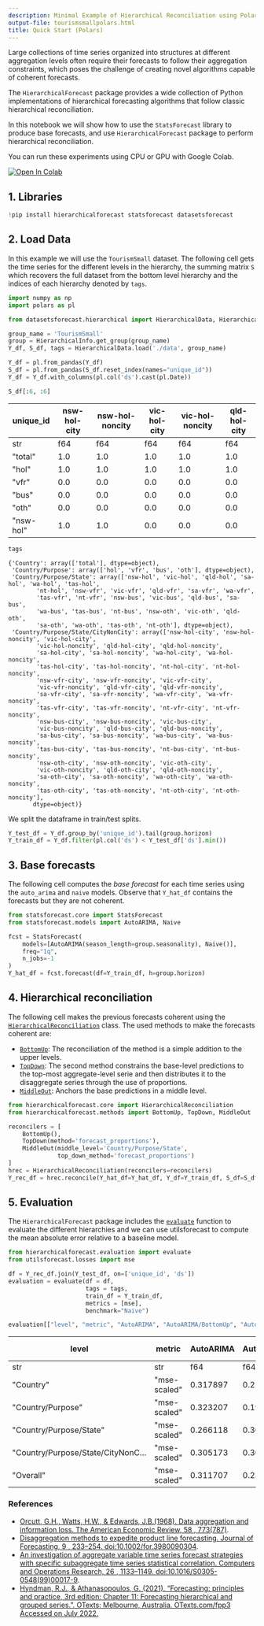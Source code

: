 ```yaml
---
description: Minimal Example of Hierarchical Reconciliation using Polars
output-file: tourismsmallpolars.html
title: Quick Start (Polars)
---
```



Large collections of time series organized into structures at different
aggregation levels often require their forecasts to follow their
aggregation constraints, which poses the challenge of creating novel
algorithms capable of coherent forecasts.

The `HierarchicalForecast` package provides a wide collection of Python
implementations of hierarchical forecasting algorithms that follow
classic hierarchical reconciliation.

In this notebook we will show how to use the `StatsForecast` library to
produce base forecasts, and use `HierarchicalForecast` package to
perform hierarchical reconciliation.

You can run these experiments using CPU or GPU with Google Colab.

<a href="https://colab.research.google.com/github/Nixtla/hierarchicalforecast/blob/main/nbs/examples/TourismSmall.ipynb" target="_parent"><img src="https://colab.research.google.com/assets/colab-badge.svg" alt="Open In Colab"/></a>

## 1. Libraries


```python
!pip install hierarchicalforecast statsforecast datasetsforecast
```

## 2. Load Data

In this example we will use the `TourismSmall` dataset. The following
cell gets the time series for the different levels in the hierarchy, the
summing matrix `S` which recovers the full dataset from the bottom level
hierarchy and the indices of each hierarchy denoted by `tags`.


```python
import numpy as np
import polars as pl

from datasetsforecast.hierarchical import HierarchicalData, HierarchicalInfo
```


```python
group_name = 'TourismSmall'
group = HierarchicalInfo.get_group(group_name)
Y_df, S_df, tags = HierarchicalData.load('./data', group_name)

Y_df = pl.from_pandas(Y_df)
S_df = pl.from_pandas(S_df.reset_index(names="unique_id"))
Y_df = Y_df.with_columns(pl.col('ds').cast(pl.Date))
```


```python
S_df[:6, :6]
```

| unique_id | nsw-hol-city | nsw-hol-noncity | vic-hol-city | vic-hol-noncity | qld-hol-city |
|----|----|----|----|----|----|
| str | f64 | f64 | f64 | f64 | f64 |
| "total" | 1.0 | 1.0 | 1.0 | 1.0 | 1.0 |
| "hol" | 1.0 | 1.0 | 1.0 | 1.0 | 1.0 |
| "vfr" | 0.0 | 0.0 | 0.0 | 0.0 | 0.0 |
| "bus" | 0.0 | 0.0 | 0.0 | 0.0 | 0.0 |
| "oth" | 0.0 | 0.0 | 0.0 | 0.0 | 0.0 |
| "nsw-hol" | 1.0 | 1.0 | 0.0 | 0.0 | 0.0 |


```python
tags
```

``` text
{'Country': array(['total'], dtype=object),
 'Country/Purpose': array(['hol', 'vfr', 'bus', 'oth'], dtype=object),
 'Country/Purpose/State': array(['nsw-hol', 'vic-hol', 'qld-hol', 'sa-hol', 'wa-hol', 'tas-hol',
        'nt-hol', 'nsw-vfr', 'vic-vfr', 'qld-vfr', 'sa-vfr', 'wa-vfr',
        'tas-vfr', 'nt-vfr', 'nsw-bus', 'vic-bus', 'qld-bus', 'sa-bus',
        'wa-bus', 'tas-bus', 'nt-bus', 'nsw-oth', 'vic-oth', 'qld-oth',
        'sa-oth', 'wa-oth', 'tas-oth', 'nt-oth'], dtype=object),
 'Country/Purpose/State/CityNonCity': array(['nsw-hol-city', 'nsw-hol-noncity', 'vic-hol-city',
        'vic-hol-noncity', 'qld-hol-city', 'qld-hol-noncity',
        'sa-hol-city', 'sa-hol-noncity', 'wa-hol-city', 'wa-hol-noncity',
        'tas-hol-city', 'tas-hol-noncity', 'nt-hol-city', 'nt-hol-noncity',
        'nsw-vfr-city', 'nsw-vfr-noncity', 'vic-vfr-city',
        'vic-vfr-noncity', 'qld-vfr-city', 'qld-vfr-noncity',
        'sa-vfr-city', 'sa-vfr-noncity', 'wa-vfr-city', 'wa-vfr-noncity',
        'tas-vfr-city', 'tas-vfr-noncity', 'nt-vfr-city', 'nt-vfr-noncity',
        'nsw-bus-city', 'nsw-bus-noncity', 'vic-bus-city',
        'vic-bus-noncity', 'qld-bus-city', 'qld-bus-noncity',
        'sa-bus-city', 'sa-bus-noncity', 'wa-bus-city', 'wa-bus-noncity',
        'tas-bus-city', 'tas-bus-noncity', 'nt-bus-city', 'nt-bus-noncity',
        'nsw-oth-city', 'nsw-oth-noncity', 'vic-oth-city',
        'vic-oth-noncity', 'qld-oth-city', 'qld-oth-noncity',
        'sa-oth-city', 'sa-oth-noncity', 'wa-oth-city', 'wa-oth-noncity',
        'tas-oth-city', 'tas-oth-noncity', 'nt-oth-city', 'nt-oth-noncity'],
       dtype=object)}
```

We split the dataframe in train/test splits.


```python
Y_test_df = Y_df.group_by('unique_id').tail(group.horizon)
Y_train_df = Y_df.filter(pl.col('ds') < Y_test_df['ds'].min())
```

## 3. Base forecasts

The following cell computes the *base forecast* for each time series
using the `auto_arima` and `naive` models. Observe that `Y_hat_df`
contains the forecasts but they are not coherent.


```python
from statsforecast.core import StatsForecast
from statsforecast.models import AutoARIMA, Naive
```


```python
fcst = StatsForecast(
    models=[AutoARIMA(season_length=group.seasonality), Naive()], 
    freq="1q", 
    n_jobs=-1
)
Y_hat_df = fcst.forecast(df=Y_train_df, h=group.horizon)
```

## 4. Hierarchical reconciliation

The following cell makes the previous forecasts coherent using the
[`HierarchicalReconciliation`](src/core.html#hierarchicalreconciliation)
class. The used methods to make the forecasts coherent are:

-   [`BottomUp`](src/methods.html#bottomup):
    The reconciliation of the method is a simple addition to the upper
    levels.
-   [`TopDown`](src/methods.html#topdown):
    The second method constrains the base-level predictions to the
    top-most aggregate-level serie and then distributes it to the
    disaggregate series through the use of proportions.
-   [`MiddleOut`](src/methods.html#middleout):
    Anchors the base predictions in a middle level.


```python
from hierarchicalforecast.core import HierarchicalReconciliation
from hierarchicalforecast.methods import BottomUp, TopDown, MiddleOut
```


```python
reconcilers = [
    BottomUp(),
    TopDown(method='forecast_proportions'),
    MiddleOut(middle_level='Country/Purpose/State', 
              top_down_method='forecast_proportions')
]
hrec = HierarchicalReconciliation(reconcilers=reconcilers)
Y_rec_df = hrec.reconcile(Y_hat_df=Y_hat_df, Y_df=Y_train_df, S_df=S_df, tags=tags)
```

## 5. Evaluation

The `HierarchicalForecast` package includes the
[`evaluate`](src/evaluation.html#evaluate)
function to evaluate the different hierarchies and we can use
utilsforecast to compute the mean absolute error relative to a baseline
model.


```python
from hierarchicalforecast.evaluation import evaluate
from utilsforecast.losses import mse
```


```python
df = Y_rec_df.join(Y_test_df, on=['unique_id', 'ds'])
evaluation = evaluate(df = df,
                      tags = tags,
                      train_df = Y_train_df,
                      metrics = [mse],
                      benchmark="Naive")

evaluation[["level", "metric", "AutoARIMA", "AutoARIMA/BottomUp", "AutoARIMA/TopDown_method-forecast_proportions"]]
```

| level | metric | AutoARIMA | AutoARIMA/BottomUp | AutoARIMA/TopDown_method-forecast_proportions |
|----|----|----|----|----|
| str | str | f64 | f64 | f64 |
| "Country" | "mse-scaled" | 0.317897 | 0.226999 | 0.317897 |
| "Country/Purpose" | "mse-scaled" | 0.323207 | 0.199359 | 0.251368 |
| "Country/Purpose/State" | "mse-scaled" | 0.266118 | 0.305711 | 0.308241 |
| "Country/Purpose/State/CityNonC… | "mse-scaled" | 0.305173 | 0.305173 | 0.305913 |
| "Overall" | "mse-scaled" | 0.311707 | 0.234934 | 0.289406 |

### References

-   [Orcutt, G.H., Watts, H.W., & Edwards, J.B.(1968). Data aggregation
    and information loss. The American Economic Review, 58 ,
    773(787)](http://www.jstor.org/stable/1815532).
-   [Disaggregation methods to expedite product line forecasting.
    Journal of Forecasting, 9 , 233–254.
    doi:10.1002/for.3980090304](https://onlinelibrary.wiley.com/doi/abs/10.1002/for.3980090304).<br/>
-   [An investigation of aggregate variable time series forecast
    strategies with specific subaggregate time series statistical
    correlation. Computers and Operations Research, 26 , 1133–1149.
    doi:10.1016/S0305-0548(99)00017-9](https://doi.org/10.1016/S0305-0548(99)00017-9).
-   [Hyndman, R.J., & Athanasopoulos, G. (2021). “Forecasting:
    principles and practice, 3rd edition: Chapter 11: Forecasting
    hierarchical and grouped series.”. OTexts: Melbourne, Australia.
    OTexts.com/fpp3 Accessed on July
    2022.](https://otexts.com/fpp3/hierarchical.html)

